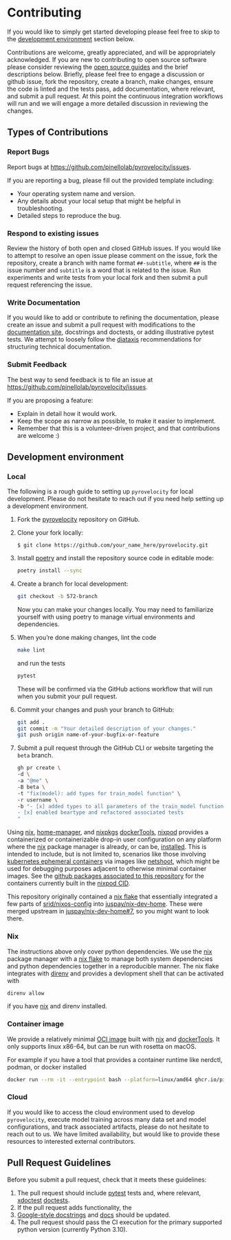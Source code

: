 # Contributing

If you would like to simply get started developing please feel free to skip to the
[development environment](#development-environment) section below.

Contributions are welcome, greatly appreciated, and will be appropriately acknowledged.
If you are new to contributing to open source software please consider reviewing the
[open source guides](https://opensource.guide/) and the brief descriptions below.
Briefly, please feel free to engage a discussion or github issue, fork the repository,
create a branch, make changes, ensure the code is linted and the tests pass, add documentation,
where relevant, and submit a pull request. At this point the continuous integration
workflows will run and we will engage a more detailed discussion in reviewing the changes.

## Types of Contributions

### Report Bugs

Report bugs at <https://github.com/pinellolab/pyrovelocity/issues>.

If you are reporting a bug, please fill out the provided template including:

- Your operating system name and version.
- Any details about your local setup that might be helpful in troubleshooting.
- Detailed steps to reproduce the bug.

### Respond to existing issues

Review the history of both open and closed GitHub issues.
If you would like to attempt to resolve an open issue please comment on the issue,
fork the repository, create a branch with name format `##-subtitle`, where `##` is the issue number
and `subtitle` is a word that is related to the issue.
Run experiments and write tests from your local fork and then submit a pull request referencing
the issue.

### Write Documentation

If you would like to add or contribute to refining the documentation, 
please create an issue and submit a pull request with modifications to the
[documentation site](https://github.com/pinellolab/pyrovelocity/tree/main/nbs), 
docstrings and doctests, or adding illustrative pytest tests.
We attempt to loosely follow the [diataxis](https://diataxis.fr/) recommendations 
for structuring technical documentation.


### Submit Feedback

The best way to send feedback is to file an issue at <https://github.com/pinellolab/pyrovelocity/issues>.

If you are proposing a feature:

- Explain in detail how it would work.
- Keep the scope as narrow as possible, to make it easier to implement.
- Remember that this is a volunteer-driven project, and that contributions
  are welcome :)

## Development environment

### Local

The following is a rough guide to setting up `pyrovelocity` for local development.
Please do not hesitate to reach out if you need help setting up a development environment.

1. Fork the [pyrovelocity](https://github.com/pinellolab/pyrovelocity)
   repository on GitHub.

1. Clone your fork locally:

   ```
   $ git clone https://github.com/your_name_here/pyrovelocity.git
   ```

1. Install [poetry](https://python-poetry.org/docs/#installing-with-the-official-installer) and 
   install the repository source code in editable mode:

   ```bash
   poetry install --sync
   ```

1. Create a branch for local development:

   ```bash
   git checkout -b 572-branch
   ```

   Now you can make your changes locally.
   You may need to familiarize yourself with using poetry to manage virtual environments and
   dependencies.

1. When you're done making changes, lint the code

   ```bash
   make lint
   ```

   and run the tests

   ```bash
   pytest
   ```

   These will be confirmed via the GitHub actions workflow that will
   run when you submit your pull request.

1. Commit your changes and push your branch to GitHub:

   ```bash
   git add .
   git commit -m "Your detailed description of your changes."
   git push origin name-of-your-bugfix-or-feature
   ```

1. Submit a pull request through the GitHub CLI or website targeting the `beta` branch.

   ```bash
   gh pr create \
   -d \
   -a "@me" \
   -B beta \
   -t "fix(model): add types for train_model function" \
   -r username \
   -b "- [x] added types to all parameters of the train_model function
   - [x] enabled beartype and refactored associated tests
   "
   ```

Using [nix](https://github.com/NixOS/nix), [home-manager](https://github.com/nix-community/home-manager), and [nixpkgs](https://github.com/NixOS/nixpkgs) [dockerTools](https://nixos.org/manual/nixpkgs/stable/#sec-pkgs-dockerTools), [nixpod](https://ghcr.io/cameronraysmith/nixpod) provides a containerized or containerizable drop-in user configuration on any platform where the [nix](https://github.com/NixOS/nix) package manager is already, or can be, [installed](https://nix.dev/install-nix.html). This is intended to include, but is not limited to, scenarios like those involving [kubernetes ephemeral containers](https://kubernetes.io/docs/concepts/workloads/pods/ephemeral-containers/) via images like [netshoot](https://github.com/nicolaka/netshoot), which might be used for debugging purposes adjacent to otherwise minimal container images. See the [github packages associated to this repository](https://github.com/cameronraysmith?tab=packages&repo_name=nixpod) for the containers currently built in the [nixpod CID](https://github.com/cameronraysmith/nixpod/blob/main/.github/workflows/cid.yaml).

This repository originally contained a [nix flake](https://zero-to-nix.com/concepts/flakes) that essentially integrated a few parts of [srid/nixos-config](https://github.com/srid/nixos-config) into [juspay/nix-dev-home](https://github.com/juspay/nix-dev-home). These were merged upstream in [juspay/nix-dev-home#7](https://github.com/juspay/nix-dev-home/pull/7), so you might want to look there.

### Nix

The instructions above only cover python dependencies.
We use the [nix](https://github.com/NixOS/nix) package manager with a [nix flake](https://nix.dev/concepts/flakes) to manage both system 
dependencies and python dependencies together in a reproducible manner.
The nix flake integrates with [direnv](https://github.com/direnv/direnv) and provides a devlopment shell that can be activated with 

```bash
direnv allow
```

if you have [nix](https://nix.dev/install-nix.html) and direnv installed.

### Container image

We provide a relatively minimal [OCI image](https://github.com/opencontainers/image-spec)
built with [nix](#nix) and [dockerTools](https://nixos.org/manual/nixpkgs/stable/#sec-pkgs-dockerTools).
It only supports linux x86-64, but can be run with rosetta on macOS.

For example if you have a tool that provides a container runtime like nerdctl, podman, or docker installed

```bash
docker run --rm -it --entrypoint bash --platform=linux/amd64 ghcr.io/pinellolab/pyrovelocity:latest
```

### Cloud

If you would like to access the cloud environment used to develop `pyrovelocity`,
execute model training across many data set and model configurations, and track
associated artifacts, please do not hesitate to reach out to us.
We have limited availability, but would like to provide these resources to interested
external contributors.

## Pull Request Guidelines

Before you submit a pull request, check that it meets these guidelines:

1. The pull request should include [pytest](https://docs.pytest.org/) tests and, 
   where relevant, [xdoctest](https://github.com/Erotemic/xdoctest) 
   [doctests](https://docs.python.org/3/library/doctest.html).
2. If the pull request adds functionality, the 
3. [Google-style docstrings](https://sphinxcontrib-napoleon.readthedocs.io/en/latest/example_google.html)
   and [docs](https://github.com/pinellolab/pyrovelocity/tree/main/nbs) should be updated.
5. The pull request should pass the CI execution for the primary supported python version (currently Python 3.10).

